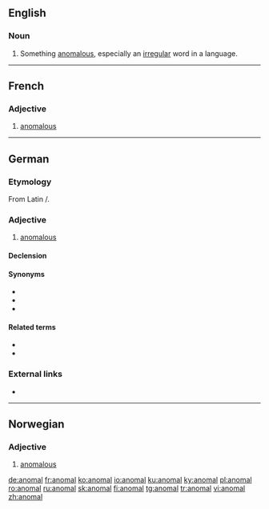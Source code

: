 ==English==

===Noun===
{{en-noun}}

# {{lb|en|archaic}} Something [[anomalous]], especially an [[irregular]] word in a language.

{{Webster 1913}}

----
==French==

===Adjective===
{{fr-adj}}

# [[anomalous]]

----

==German==

===Etymology===
From Latin {{m|la|anōmalus}}/{{m|la|anōmalos}}.

===Adjective===
{{de-adj|anomaler|anomalsten}}
# {{lb|de|also|_|grammar}} [[anomalous]]

====Declension====
{{de-decl-adj|anomal|anomaler|anomalst}}

====Synonyms====
* {{l|de|anomalisch}}
* {{l|de|irregulär}}
* {{l|de|unregelmäßig}}

====Related terms====
* {{l|de|Anomalie}}
* {{l|de|Anomalon}}

===External links===
* {{R:Duden}}

----

==Norwegian==

===Adjective===
{{head|no|adjective}}

# [[anomalous]]

[[de:anomal]]
[[fr:anomal]]
[[ko:anomal]]
[[io:anomal]]
[[ku:anomal]]
[[ky:anomal]]
[[pl:anomal]]
[[ro:anomal]]
[[ru:anomal]]
[[sk:anomal]]
[[fi:anomal]]
[[tg:anomal]]
[[tr:anomal]]
[[vi:anomal]]
[[zh:anomal]]